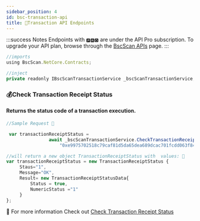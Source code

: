 ```yaml
---
sidebar_position: 4
id: bsc-transaction-api
title: 🎯Transaction API Endpoints
---
```


:::success Notes
Endpoints with `🅿🆁🅾` are under the API Pro subscription. To upgrade your API plan, browse through the [BscScan APIs](https://bscscan.com/s_checkout) page.
:::

```jsx
//imports
using BscScan.NetCore.Contracts;

//inject
private readonly IBscScanTransactionService _bscScanTransactionService;
```
### 💰Check Transaction Receipt Status
#### Returns the status code of a transaction execution.

<Tabs>
  <TabItem value="request" label="Request" default>

```jsx
//Sample Request 🍎

 var transactionReceiptStatus =
                await _bscScanTransactionService.CheckTransactionReceiptStatusAsync(
                    "0xe9975702518c79caf81d5da65dea689dcac701fcdd063f848d4f03c85392fd00");
```
  </TabItem>
  <TabItem value="response" label="Response">    

```js
//will return a new object TransactionReceiptStatus with  values: 🍊
var transactionReceiptStatus = new TransactionReceiptStatus {
     Staus="1",
     Message="OK",
     Result= new TransactionReceiptStatusData{
         Status = true,
         NumericStatus ="1"
     }
};
```
  </TabItem>
  <TabItem value="..." label="...">
   🍌 For more information Check out  
   <a target="_blank" href="https://docs.bscscan.com/api-endpoints/stats#check-transaction-receipt-status"> Check Transaction Receipt Status</a>
  </TabItem>
</Tabs>

